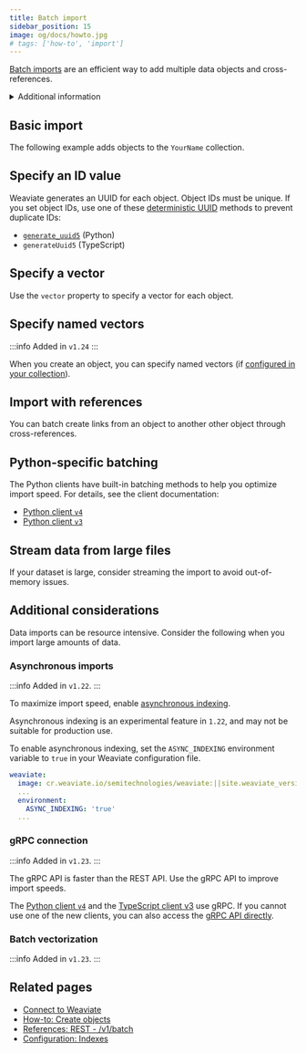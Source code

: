 ```yaml
---
title: Batch import
sidebar_position: 15
image: og/docs/howto.jpg
# tags: ['how-to', 'import']
---
```



[Batch imports](../tutorials/import.md#to-batch-or-not-to-batch) are an efficient way to add multiple data objects and cross-references.

<details>
  <summary>Additional information</summary>

To create a bulk import job, follow these steps:

1. Initialize a batch object.
1. Add items to the batch object.
1. Ensure that the last batch is sent (flushed).

</details>

## Basic import

The following example adds objects to the `YourName` collection.

<Tabs groupId="languages">
  <TabItem value="py" label="Python (v4)">
    <FilteredTextBlock
      text={PyCode}
      startMarker="# BasicBatchImportExample"
      endMarker="# END BasicBatchImportExample"
      language="py"
    />
  </TabItem>

  <TabItem value="py3" label="Python (v3)">
    <FilteredTextBlock
      text={PyCodeV3}
      startMarker="# BasicBatchImportExample"
      endMarker="# END BasicBatchImportExample"
      language="py"
    />
  </TabItem>

  <TabItem value="js" label="JS/TS (Beta)">
    <FilteredTextBlock
      text={TSCode}
      startMarker="// BasicBatchImportExample"
      endMarker="// END BasicBatchImportExample"
      language="ts"
    />
  </TabItem>

  <TabItem value="js2" label="JS/TS">
    <FilteredTextBlock
      text={TSCodeLegacy}
      startMarker="// BasicBatchImportExample"
      endMarker="// END BasicBatchImportExample"
      language="ts"
    />
  </TabItem>

  <TabItem value="java" label="Java">
    <FilteredTextBlock
      text={JavaCode}
      startMarker="// BasicBatchImportExample"
      endMarker="// END BasicBatchImportExample"
      language="java"
    />
  </TabItem>

  <TabItem value="go" label="Go">
    <FilteredTextBlock
      text={GoCode}
      startMarker="// BasicBatchImportExample"
      endMarker="// END BasicBatchImportExample"
      language="go"
    />
  </TabItem>
</Tabs>

## Specify an ID value

Weaviate generates an UUID for each object. Object IDs must be unique. If you set object IDs, use one of these [deterministic UUID](#generate-a-deterministic-id) methods to prevent duplicate IDs:

- [`generate_uuid5`](https://weaviate-python-client.readthedocs.io/en/stable/weaviate.util.html#weaviate.util.generate_uuid5) (Python)
- `generateUuid5` (TypeScript)

<Tabs groupId="languages">
  <TabItem value="py" label="Python (v4)">
    <FilteredTextBlock
      text={PyCode}
      startMarker="# BatchImportWithIDExample"
      endMarker="# END BatchImportWithIDExample"
      language="py"
    />
  </TabItem>

  <TabItem value="py3" label="Python (v3)">
    <FilteredTextBlock
      text={PyCodeV3}
      startMarker="# BatchImportWithIDExample"
      endMarker="# END BatchImportWithIDExample"
      language="py"
    />
  </TabItem>

  <TabItem value="js" label="JS/TS (Beta)">
    <FilteredTextBlock
      text={TSCode}
      startMarker="// BatchImportWithIDExample"
      endMarker="// END BatchImportWithIDExample"
      language="ts"
    />
  </TabItem>

  <TabItem value="js2" label="JS/TS">
    <FilteredTextBlock
      text={TSCodeLegacy}
      startMarker="// BatchImportWithIDExample"
      endMarker="// END BatchImportWithIDExample"
      language="ts"
    />
  </TabItem>

  <TabItem value="java" label="Java">
    <FilteredTextBlock
      text={JavaCode}
      startMarker="// BatchImportWithIDExample"
      endMarker="// END BatchImportWithIDExample"
      language="java"
    />
  </TabItem>

  <TabItem value="go" label="Go">
    <FilteredTextBlock
      text={GoCode}
      startMarker="// BatchImportWithIDExample"
      endMarker="// END BatchImportWithIDExample"
      language="go"
    />
  </TabItem>
</Tabs>

## Specify a vector

Use the `vector` property to specify a vector for each object.

<Tabs groupId="languages">
  <TabItem value="py" label="Python (v4)">
    <FilteredTextBlock
      text={PyCode}
      startMarker="# BatchImportWithVectorExample"
      endMarker="# END BatchImportWithVectorExample"
      language="py"
    />
  </TabItem>

  <TabItem value="py3" label="Python (v3)">
    <FilteredTextBlock
      text={PyCodeV3}
      startMarker="# BatchImportWithVectorExample"
      endMarker="# END BatchImportWithVectorExample"
      language="py"
    />
  </TabItem>

  <TabItem value="js" label="JS/TS (Beta)">
    <FilteredTextBlock
      text={TSCode}
      startMarker="// BatchImportWithVectorExample"
      endMarker="// END BatchImportWithVectorExample"
      language="ts"
    />
  </TabItem>

  <TabItem value="js2" label="JS/TS">
    <FilteredTextBlock
      text={TSCodeLegacy}
      startMarker="// BatchImportWithVectorExample"
      endMarker="// END BatchImportWithVectorExample"
      language="ts"
    />
  </TabItem>

  <TabItem value="java" label="Java">
    <FilteredTextBlock
      text={JavaCode}
      startMarker="// BatchImportWithVectorExample"
      endMarker="// END BatchImportWithVectorExample"
      language="java"
    />
  </TabItem>

  <TabItem value="go" label="Go">
    <FilteredTextBlock
      text={GoCode}
      startMarker="// BatchImportWithVectorExample"
      endMarker="// END BatchImportWithVectorExample"
      language="go"
    />
  </TabItem>
</Tabs>

## Specify named vectors

:::info Added in `v1.24`
:::

When you create an object, you can specify named vectors (if [configured in your collection](./collections.mdx#define-multiple-named-vectors)).

<Tabs groupId="languages">
  <TabItem value="py" label="Python (v4)">
    <FilteredTextBlock
      text={PyCode}
      startMarker="# BatchImportWithNamedVectors"
      endMarker="# END BatchImportWithNamedVectors"
      language="py"
    />
  </TabItem>

  <TabItem value="py3" label="Python (v3)">
    <FilteredTextBlock
      text={PyCodeV3}
      startMarker="# BatchImportWithNamedVectors"
      endMarker="# END BatchImportWithNamedVectors"
      language="py"
    />
  </TabItem>

  <TabItem value="js" label="JS/TS (Beta)">
    <FilteredTextBlock
      text={TSCode}
      startMarker="// BatchImportWithNamedVectors"
      endMarker="// END BatchImportWithNamedVectors"
      language="ts"
    />
  </TabItem>

  <TabItem value="js2" label="JS/TS">
    <FilteredTextBlock
      text={TSCodeLegacy}
      startMarker="// BatchImportWithNamedVectors"
      endMarker="// END BatchImportWithNamedVectors"
      language="ts"
    />
  </TabItem>

</Tabs>

## Import with references

You can batch create links from an object to another other object through cross-references.

<Tabs groupId="languages">
  <TabItem value="py" label="Python (v4)">
    <FilteredTextBlock
      text={PyCode}
      startMarker="# BatchImportWithRefExample"
      endMarker="# END BatchImportWithRefExample"
      language="py"
    />
  </TabItem>
  <TabItem value="py3" label="Python (v3)">
    <FilteredTextBlock
      text={PyCodeV3}
      startMarker="# BatchImportWithRefExample"
      endMarker="# END BatchImportWithRefExample"
      language="py"
    />
  </TabItem>
  <TabItem value="js2" label="JS/TS">
    <FilteredTextBlock
      text={TSCodeLegacy}
      startMarker="// BatchImportWithRefExample"
      endMarker="// END BatchImportWithRefExample"
      language="ts"
    />
  </TabItem>
</Tabs>

## Python-specific batching

The Python clients have built-in batching methods to help you optimize import speed. For details, see the client documentation:

- [Python client `v4`](../client-libraries/python/index.md#batching)
- [Python client `v3`](../client-libraries/python/python_v3.md#batching)

## Stream data from large files

If your dataset is large, consider streaming the import to avoid out-of-memory issues.

<!-- TODOv4: update Python - JSON and CSV with v4 code -->

<Tabs groupId="languages">
  <TabItem value="py" label="Python (v4) - JSON">

  <FilteredTextBlock
    text={PyCode}
    startMarker="# START JSON streaming"
    endMarker="# END JSON streaming"
    language="py"
  />

  </TabItem>
  <TabItem value="pycsv" label="Python (v4) - CSV">

  <FilteredTextBlock
    text={PyCode}
    startMarker="# START CSV streaming"
    endMarker="# END CSV streaming"
    language="py"
  />

  </TabItem>
  <TabItem value="py3" label="Python (v3) - JSON">

  <FilteredTextBlock
    text={PyCodeV3}
    startMarker="# START JSON streaming"
    endMarker="# END JSON streaming"
    language="py"
  />

  </TabItem>
  <TabItem value="py3csv" label="Python (v3) - CSV">

  <FilteredTextBlock
    text={PyCodeV3}
    startMarker="# START CSV streaming"
    endMarker="# END CSV streaming"
    language="py"
  />

  </TabItem>
  <TabItem value="js" label="TypeScript - JSON">

  <FilteredTextBlock
    text={TSCode}
    startMarker="// START JSON streaming"
    endMarker="// END JSON streaming"
    language="ts"
  />

  </TabItem>
  <TabItem value="jscsv" label="TypeScript - CSV">

  <FilteredTextBlock
    text={TSCode}
    startMarker="// START CSV streaming"
    endMarker="// END CSV streaming"
    language="ts"
  />

  </TabItem>
</Tabs>

## Additional considerations

Data imports can be resource intensive. Consider the following when you import large amounts of data. 

### Asynchronous imports

:::info Added in `v1.22`.
:::

To maximize import speed, enable [asynchronous indexing](/developers/weaviate/config-refs/schema/vector-index#asynchronous-indexing).

Asynchronous indexing is an experimental feature in `1.22`, and may not be suitable for production use. 

To enable asynchronous indexing, set the `ASYNC_INDEXING` environment variable to `true` in your Weaviate configuration file.

```yaml
weaviate:
  image: cr.weaviate.io/semitechnologies/weaviate:||site.weaviate_version||
  ...
  environment:
    ASYNC_INDEXING: 'true'
  ...
```
### gRPC connection

:::info Added in `v1.23`.
:::

The gRPC API is faster than the REST API. Use the gRPC API to improve import speeds. 

The [Python client `v4`](../client-libraries/python/index.md) and the [TypeScript client v3](/developers/weaviate/client-libraries/typescript/typescript-v3) use gRPC. If you cannot use one of the new clients, you can also access the [gRPC API directly](../api/grpc.md).

### Batch vectorization

:::info Added in `v1.23`.
:::


<BatchVectorizationOverview />

## Related pages

- [Connect to Weaviate](/developers/weaviate/starter-guides/connect.mdx)
- [How-to: Create objects](./create.mdx)
- [References: REST - /v1/batch](/developers/weaviate/api/rest#tag/batch)
- [Configuration: Indexes](/developers/weaviate/config-refs/schema/vector-index#asynchronous-indexing)


<DocsMoreResources />
